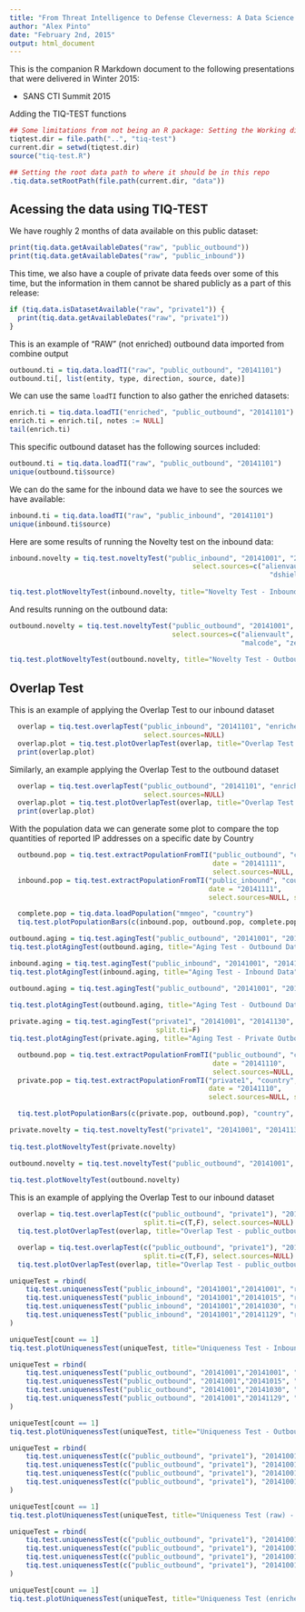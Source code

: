 ```yaml
---
title: "From Threat Intelligence to Defense Cleverness: A Data Science Approach"
author: "Alex Pinto"
date: "February 2nd, 2015"
output: html_document
---
```


This is the companion R Markdown document to the following presentations that
were delivered in Winter 2015:

- SANS CTI Summit 2015 

Adding the TIQ-TEST functions
```r
## Some limitations from not being an R package: Setting the Working directory
tiqtest.dir = file.path("..", "tiq-test")
current.dir = setwd(tiqtest.dir)
source("tiq-test.R")

## Setting the root data path to where it should be in this repo
.tiq.data.setRootPath(file.path(current.dir, "data"))
```

## Acessing the data using TIQ-TEST

We have roughly 2 months of data available on this public dataset:
```r
print(tiq.data.getAvailableDates("raw", "public_outbound"))
print(tiq.data.getAvailableDates("raw", "public_inbound"))
```

This time, we also have a couple of private data feeds over some of this time,
but the information in them cannot be shared publicly as a part of this release:

```r
if (tiq.data.isDatasetAvailable("raw", "private1")) {
  print(tiq.data.getAvailableDates("raw", "private1"))
}
```

This is an example of "RAW" (not enriched) outbound data imported from combine output
```r
outbound.ti = tiq.data.loadTI("raw", "public_outbound", "20141101")
outbound.ti[, list(entity, type, direction, source, date)]
```

We can use the same `loadTI` function to also gather the enriched datasets:
```r
enrich.ti = tiq.data.loadTI("enriched", "public_outbound", "20141101")
enrich.ti = enrich.ti[, notes := NULL]
tail(enrich.ti)
```

This specific outbound dataset has the following sources included:

```r
outbound.ti = tiq.data.loadTI("raw", "public_outbound", "20141101")
unique(outbound.ti$source)
```

We can do the same for the inbound data we have to see the sources we have available:
```r
inbound.ti = tiq.data.loadTI("raw", "public_inbound", "20141101")
unique(inbound.ti$source)
```

Here are some results of running the Novelty test on the inbound data:

```r
inbound.novelty = tiq.test.noveltyTest("public_inbound", "20141001", "20141130", 
                                			 select.sources=c("alienvault", "blocklistde", 
                                                 				"dshield", "charleshaley"),
																			 .progress=FALSE)
tiq.test.plotNoveltyTest(inbound.novelty, title="Novelty Test - Inbound Indicators")
```

And results running on the outbound data:

```r
outbound.novelty = tiq.test.noveltyTest("public_outbound", "20141001", "20141130", 
                                        select.sources=c("alienvault", "malwaregroup", 
                                                         "malcode", "zeus"),
																			 .progress=FALSE)
tiq.test.plotNoveltyTest(outbound.novelty, title="Novelty Test - Outbound Indicators")
```

## Overlap Test

This is an example of applying the Overlap Test to our inbound dataset
```r
  overlap = tiq.test.overlapTest("public_inbound", "20141101", "enriched", 
                                 select.sources=NULL)
  overlap.plot = tiq.test.plotOverlapTest(overlap, title="Overlap Test - Inbound Data - 20141101")
  print(overlap.plot)
```

Similarly, an example applying the Overlap Test to the outbound dataset
```r
  overlap = tiq.test.overlapTest("public_outbound", "20141101", "enriched", 
                                 select.sources=NULL)
  overlap.plot = tiq.test.plotOverlapTest(overlap, title="Overlap Test - Outbound Data - 20141101")
  print(overlap.plot)
```

With the population data we can generate some plot to compare the top quantities
of reported IP addresses on a specific date by Country

```r
  outbound.pop = tiq.test.extractPopulationFromTI("public_outbound", "country", 
                                                  date = "20141111",
                                                  select.sources=NULL, split.ti=F)
  inbound.pop = tiq.test.extractPopulationFromTI("public_inbound", "country", 
                                                 date = "20141111",
                                                 select.sources=NULL, split.ti=F)

  complete.pop = tiq.data.loadPopulation("mmgeo", "country")
  tiq.test.plotPopulationBars(c(inbound.pop, outbound.pop, complete.pop), "country")
```

```r
outbound.aging = tiq.test.agingTest("public_outbound", "20141001", "20141130")
tiq.test.plotAgingTest(outbound.aging, title="Aging Test - Outbound Data")
```

```r
inbound.aging = tiq.test.agingTest("public_inbound", "20141001", "20141130")
tiq.test.plotAgingTest(inbound.aging, title="Aging Test - Inbound Data")
```

```r
outbound.aging = tiq.test.agingTest("public_outbound", "20141001", "20141130", type="enriched",
																		split.ti=F)
tiq.test.plotAgingTest(outbound.aging, title="Aging Test - Outbound Data")
```

```r
private.aging = tiq.test.agingTest("private1", "20141001", "20141130", type="enriched",
                                    split.ti=F)
tiq.test.plotAgingTest(private.aging, title="Aging Test - Private Outbound Data", density.limit=0.7)
```

```r
  outbound.pop = tiq.test.extractPopulationFromTI("public_outbound", "country", 
                                                  date = "20141110",
                                                  select.sources=NULL, split.ti=F)
  private.pop = tiq.test.extractPopulationFromTI("private1", "country", 
                                                 date = "20141110",
                                                 select.sources=NULL, split.ti=F)

  tiq.test.plotPopulationBars(c(private.pop, outbound.pop), "country", title="Comparing Private1 and Public Feeds on 20141110")
```


```r
private.novelty = tiq.test.noveltyTest("private1", "20141001", "20141130", split.tii=F,
																			 .progress=FALSE)
tiq.test.plotNoveltyTest(private.novelty)
```

```r
outbound.novelty = tiq.test.noveltyTest("public_outbound", "20141001", "20141130",split.tii=F,
																			 .progress=FALSE)
tiq.test.plotNoveltyTest(outbound.novelty)
```

This is an example of applying the Overlap Test to our inbound dataset
```r
  overlap = tiq.test.overlapTest(c("public_outbound", "private1"), "20141101", "enriched", 
                                 split.ti=c(T,F), select.sources=NULL)
  tiq.test.plotOverlapTest(overlap, title="Overlap Test - public_outbound VS private1 - 20141101")
```

```r
  overlap = tiq.test.overlapTest(c("public_outbound", "private1"), "20141101", "raw", 
                                 split.ti=c(T,F), select.sources=NULL)
  tiq.test.plotOverlapTest(overlap, title="Overlap Test - public_outbound VS private1 - 20141101")
```

```r
uniqueTest = rbind(
	tiq.test.uniquenessTest("public_inbound", "20141001","20141001", "raw", split.tii = T),
	tiq.test.uniquenessTest("public_inbound", "20141001","20141015", "raw", split.tii = T),
	tiq.test.uniquenessTest("public_inbound", "20141001","20141030", "raw", split.tii = T),
	tiq.test.uniquenessTest("public_inbound", "20141001","20141129", "raw", split.tii = T)
)

uniqueTest[count == 1]
tiq.test.plotUniquenessTest(uniqueTest, title="Uniqueness Test - Inbound Data")
```

```r
uniqueTest = rbind(
	tiq.test.uniquenessTest("public_outbound", "20141001","20141001", "raw", split.tii = T),
	tiq.test.uniquenessTest("public_outbound", "20141001","20141015", "raw", split.tii = T),
	tiq.test.uniquenessTest("public_outbound", "20141001","20141030", "raw", split.tii = T),
	tiq.test.uniquenessTest("public_outbound", "20141001","20141129", "raw", split.tii = T)
)

uniqueTest[count == 1]
tiq.test.plotUniquenessTest(uniqueTest, title="Uniqueness Test - Outbound Data")
```

```r
uniqueTest = rbind(
	tiq.test.uniquenessTest(c("public_outbound", "private1"), "20141001","20141001", "raw", split.tii = c(T,F)),
	tiq.test.uniquenessTest(c("public_outbound", "private1"), "20141001","20141015", "raw", split.tii = c(T,F)),
	tiq.test.uniquenessTest(c("public_outbound", "private1"), "20141001","20141030", "raw", split.tii = c(T,F)),
	tiq.test.uniquenessTest(c("public_outbound", "private1"), "20141001","20141129", "raw", split.tii = c(T,F))
)

uniqueTest[count == 1]
tiq.test.plotUniquenessTest(uniqueTest, title="Uniqueness Test (raw) - Private Data vs. Outbound Data")
```


```r
uniqueTest = rbind(
	tiq.test.uniquenessTest(c("public_outbound", "private1"), "20141001","20141001", "enriched", split.tii = c(T,F)),
	tiq.test.uniquenessTest(c("public_outbound", "private1"), "20141001","20141015", "enriched", split.tii = c(T,F)),
	tiq.test.uniquenessTest(c("public_outbound", "private1"), "20141001","20141030", "enriched", split.tii = c(T,F)),
	tiq.test.uniquenessTest(c("public_outbound", "private1"), "20141001","20141129", "enriched", split.tii = c(T,F))
)

uniqueTest[count == 1]
tiq.test.plotUniquenessTest(uniqueTest, title="Uniqueness Test (enriched) - Private Data vs. Outbound Data")
```
